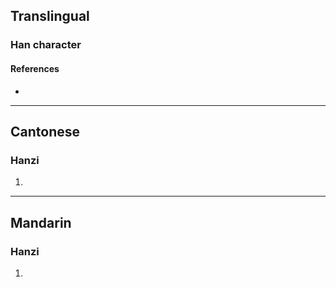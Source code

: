 {{character info}}
==Translingual==

===Han character===
{{Han char|rn=75|rad=木|as=15|sn=19|four=40947|canj=DINE,XDINE|ids=⿰木廢}}

====References====
* {{Han ref|kx=0561.010|dkj=15824|dj=0949.280|hdz=21315.060|uh=6AE0|ud=27360|bh=F24D|bd=62029}}

----

==Cantonese==

===Hanzi===
{{yue-hanzi|jyut=[[fai3]]|y=fai3}}

# {{rfdef|yue|sort=木15}}

----

==Mandarin==

===Hanzi===
{{cmn-hanzi|pin=[[fèi]] ([[fei4]])|wg=fei<sup>4</sup>}}

# {{rfdef|cmn|sort=木15}}